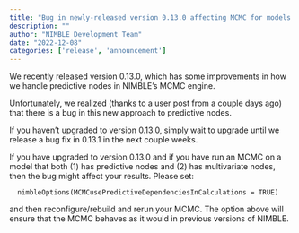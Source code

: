 ```yaml
---
title: "Bug in newly-released version 0.13.0 affecting MCMC for models with predictive nodes"
description: ""
author: "NIMBLE Development Team"
date: "2022-12-08"
categories: ['release', 'announcement']
---
```


We recently released version 0.13.0, which has some improvements in how we handle predictive nodes in NIMBLE’s MCMC engine.

Unfortunately, we realized (thanks to a user post from a couple days ago) that there is a bug in this new approach to predictive nodes.

If you haven’t upgraded to version 0.13.0, simply wait to upgrade until we release a bug fix in 0.13.1 in the next couple weeks.

If you have upgraded to version 0.13.0 and if you have run an MCMC on a model that both (1) has predictive nodes and (2) has multivariate nodes, then the bug might affect your results. Please set:
    
    
      nimbleOptions(MCMCusePredictiveDependenciesInCalculations = TRUE)

and then reconfigure/rebuild and rerun your MCMC. The option above will ensure that the MCMC behaves as it would in previous versions of NIMBLE.

